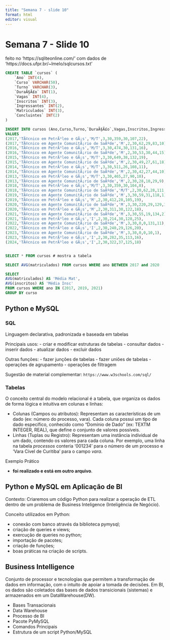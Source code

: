 ```yaml
---
title: "Semana 7 - slide 10"
format: html
editor: visual
---
```


# Semana 7 - Slide 10

feito no 'https://sqliteonline.com/' com dados de 'https://docs.ufpr.br/\~lmelo/sqlcursos.txt'

```SQL
CREATE TABLE `cursos` (
	`Ano` INT(4),
	`Curso` VARCHAR(50),
	`Turno` VARCHAR(3),
	`DuraÃ§Ã£o` INT(1),
	`Vagas` INT(4),
	`Inscritos` INT(3),
	`Ingressantes` INT(2),
	`Matriculados` INT(3),
	`Concluintes` INT(2)
)

INSERT INTO cursos (Ano,Curso,Turno,`DuraÃ§Ã£o`,Vagas,Inscritos,Ingressantes,Matriculados,Concluintes)
VALUES
(2017,'TÃ©cnico em PetrÃ³leo e GÃ¡s','M/T',3,30,359,30,107,22),
(2017,'TÃ©cnico em Agente ComunitÃ¡rio de SaÃºde','M',2,30,62,29,83,10),
(2016,'TÃ©cnico em PetrÃ³leo e GÃ¡s','M/T',3,30,474,30,131,16),
(2016,'TÃ©cnico em Agente ComunitÃ¡rio de SaÃºde','M',2,30,53,30,44,15),
(2015,'TÃ©cnico em PetrÃ³leo e GÃ¡s','M/T',3,30,649,38,132,19),
(2015,'TÃ©cnico em Agente ComunitÃ¡rio de SaÃºde','M',2,30,49,27,61,18),
(2014,'TÃ©cnico em PetrÃ³leo e GÃ¡s','M/T',3,30,511,26,108,11),
(2014,'TÃ©cnico em Agente ComunitÃ¡rio de SaÃºde','M',2,30,42,27,44,10),
(2013,'TÃ©cnico em PetrÃ³leo e GÃ¡s','M/T',3,30,465,27,90,10),
(2013,'TÃ©cnico em Agente ComunitÃ¡rio de SaÃºde','M',2,30,28,10,29,9),
(2018,'TÃ©cnico em PetrÃ³leo e GÃ¡s','M/T',3,30,359,30,104,0),
(2018,'TÃ©cnico em Agente ComunitÃ¡rio de SaÃºde','M/T',2,30,62,28,111,18),
(2019,'TÃ©cnico em Agente ComunitÃ¡rio de SaÃºde','M',3,30,59,31,118,1),
(2019,'TÃ©cnico em PetrÃ³leo e GÃ¡s','M',2,30,412,28,105,19),
(2020,'TÃ©cnico em Agente ComunitÃ¡rio de SaÃºde','M',3,30,220,29,129,13),
(2020,'TÃ©cnico em PetrÃ³leo e GÃ¡s','M',2,30,311,30,122,18),
(2021,'TÃ©cnico em Agente ComunitÃ¡rio de SaÃºde','M',3,30,55,19,134,2),
(2021,'TÃ©cnico em PetrÃ³leo e GÃ¡s','I',2,30,214,30,128,25),
(2022,'TÃ©cnico em Agente ComunitÃ¡rio de SaÃºde','M',3,30,0,0,131,11),
(2022,'TÃ©cnico em PetrÃ³leo e GÃ¡s','I',2,30,240,29,126,20),
(2023,'TÃ©cnico em Agente ComunitÃ¡rio de SaÃºde','M',3,30,0,0,10,1),
(2023,'TÃ©cnico em PetrÃ³leo e GÃ¡s','I',2,30,282,35,113,16),
(2024,'TÃ©cnico em PetrÃ³leo e GÃ¡s','I',2,30,322,37,125,18)


SELECT * FROM cursos # mostra a tabela 

SELECT AVG(matriculados) FROM cursos WHERE ano BETWEEN 2017 and 2020

SELECT
AVG(matriculados) AS 'Média Mat',
AVG(inscritos) AS 'Média Insc'
FROM cursos WHERE ano IN (2017, 2019, 2021)
GROUP BY curso
```

## Python e MySQL

### SQL

Linguagem declarativa, padronizada e baseada em tabelas

Principais usos: - criar e modificar estruturas de tabelas - consultar dados - inserir dados - atualizar dados - excluir dados

Outras funções: - fazer junções de tabelas - fazer uniões de tabelas - operações de agrupamento - operações de filtragem

Sugestão de material complementar: `https://www.w3schools.com/sql/`

### Tabelas

O conceito central do modelo relacional é a tabela, que organiza os dados de forma lógica e intuitiva em colunas e linhas:

- Colunas (Campos ou atributos): Representam as características de um dado (ex: número do processo, vara). Cada coluna possui um tipo de dado específico, conhecido como "Domínio de Dado" (ex: TEXTM INTEGER, REAL), que define o conjunto de valores possíveis.
- Linhas (Tuplas ou Registro): Representam uma instância individual de um dado, contendo os valores para cada coluna. Por exemplo, uma linha na tabela *processos* conteria '001234' para o número de um processo e 'Vara Cível de Curitiba' para o campo *vara*.

Exemplo Prático

- **foi realizado e está em outro arquivo**.

## Python e MySQL em Aplicação de BI

Contexto: Criaremos um código Python para realizar a operação de ETL dentro de um problema de Business Inteligence (Inteligência de Negócio).

Conceito utilizados em Python:

- conexão com banco através da biblioteca pymysql;
- criação de queries e views;
- exercução de queries no python;
- importação de pacotes;
- criação de funções;
- boas práticas na criação de scripts.

## Business Intelligence

Conjunto de processor e tecnologias que permitem a transformação de dados em informação, com o intuito de apoiar a tomada de decisões.
Em BI, os dados são coletados das bases de dados transicionais (sistemas) e armazenados em um DataWarehouse(DW).

- Bases Transacionais
- Data Warehouse
- Processo de BI
- Pacote PyMySQL
- Comandos Principais
- Estrutura de um script Python/MySQL
